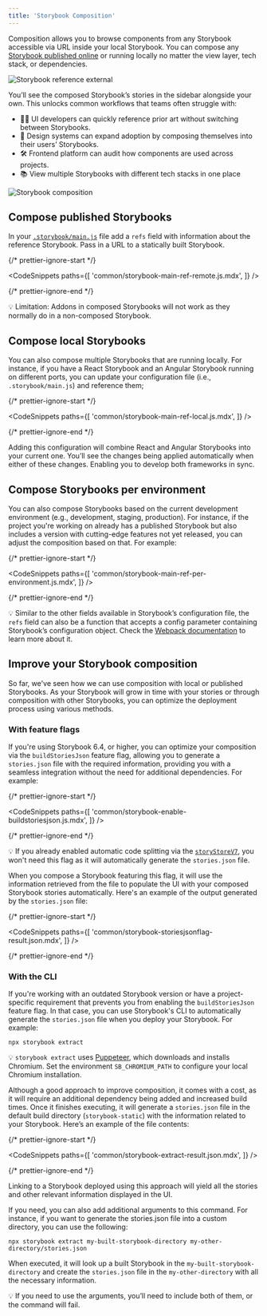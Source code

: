 ```yaml
---
title: 'Storybook Composition'
---
```


Composition allows you to browse components from any Storybook accessible via URL inside your local Storybook. You can compose any [Storybook published online](./publish-storybook.mdx) or running locally no matter the view layer, tech stack, or dependencies.

![Storybook reference external](./reference-external-storybooks-composition.jpg)

You’ll see the composed Storybook’s stories in the sidebar alongside your own. This unlocks common workflows that teams often struggle with:

- 👩‍💻 UI developers can quickly reference prior art without switching between Storybooks.
- 🎨 Design systems can expand adoption by composing themselves into their users’ Storybooks.
- 🛠 Frontend platform can audit how components are used across projects.
- 📚 View multiple Storybooks with different tech stacks in one place

![Storybook composition](./combine-storybooks.png)

## Compose published Storybooks

In your [`.storybook/main.js`](../configure/overview.mdx#configure-story-rendering) file add a `refs` field with information about the reference Storybook. Pass in a URL to a statically built Storybook.

{/* prettier-ignore-start */}

<CodeSnippets
  paths={[
    'common/storybook-main-ref-remote.js.mdx',
  ]}
/>

{/* prettier-ignore-end */}

<div class="aside">
 💡 Limitation: Addons in composed Storybooks will not work as they normally do in a non-composed Storybook.
</div>

## Compose local Storybooks

You can also compose multiple Storybooks that are running locally. For instance, if you have a React Storybook and an Angular Storybook running on different ports, you can update your configuration file (i.e., `.storybook/main.js`) and reference them;

{/* prettier-ignore-start */}

<CodeSnippets
  paths={[
    'common/storybook-main-ref-local.js.mdx',
  ]}
/>

{/* prettier-ignore-end */}

Adding this configuration will combine React and Angular Storybooks into your current one. You’ll see the changes being applied automatically when either of these changes. Enabling you to develop both frameworks in sync.

## Compose Storybooks per environment

You can also compose Storybooks based on the current development environment (e.g., development, staging, production). For instance, if the project you're working on already has a published Storybook but also includes a version with cutting-edge features not yet released, you can adjust the composition based on that. For example:

{/* prettier-ignore-start */}

<CodeSnippets
  paths={[
    'common/storybook-main-ref-per-environment.js.mdx',
  ]}
/>

{/* prettier-ignore-end */}

<div class="aside">

💡 Similar to the other fields available in Storybook’s configuration file, the `refs` field can also be a function that accepts a config parameter containing Storybook’s configuration object. Check the [Webpack documentation](../builders/webpack.mdx#extending-storybooks-webpack-config) to learn more about it.

</div>

## Improve your Storybook composition

So far, we've seen how we can use composition with local or published Storybooks. As your Storybook will grow in time with your stories or through composition with other Storybooks, you can optimize the deployment process using various methods.

### With feature flags

If you're using Storybook 6.4, or higher, you can optimize your composition via the `buildStoriesJson` feature flag, allowing you to generate a `stories.json` file with the required information, providing you with a seamless integration without the need for additional dependencies. For example:

{/* prettier-ignore-start */}

<CodeSnippets
  paths={[
    'common/storybook-enable-buildstoriesjson.js.mdx',
  ]}
/>

{/* prettier-ignore-end */}

<div class="aside">

💡 If you already enabled automatic code splitting via the [`storyStoreV7`](https://storybook.js.org/docs/react/builders/webpack#code-splitting), you won't need this flag as it will automatically generate the `stories.json` file.

</div>

When you compose a Storybook featuring this flag, it will use the information retrieved from the file to populate the UI with your composed Storybook stories automatically. Here's an example of the output generated by the `stories.json` file:

{/* prettier-ignore-start */}

<CodeSnippets
  paths={[
    'common/storybook-storiesjsonflag-result.json.mdx',
  ]}
/>

{/* prettier-ignore-end */}

### With the CLI

If you're working with an outdated Storybook version or have a project-specific requirement that prevents you from enabling the `buildStoriesJson` feature flag. In that case, you can use Storybook's CLI to automatically generate the `stories.json` file when you deploy your Storybook. For example:

```shell
npx storybook extract
```

<div class="aside">

💡 `storybook extract` uses [Puppeteer](https://www.npmjs.com/package/puppeteer), which downloads and installs Chromium. Set the environment `SB_CHROMIUM_PATH` to configure your local Chromium installation.

</div>

Although a good approach to improve composition, it comes with a cost, as it will require an additional dependency being added and increased build times. Once it finishes executing, it will generate a `stories.json` file in the default build directory (`storybook-static`) with the information related to your Storybook. Here’s an example of the file contents:

{/* prettier-ignore-start */}

<CodeSnippets
  paths={[
    'common/storybook-extract-result.json.mdx',
  ]}
/>

{/* prettier-ignore-end */}

Linking to a Storybook deployed using this approach will yield all the stories and other relevant information displayed in the UI.

If you need, you can also add additional arguments to this command. For instance, if you want to generate the stories.json file into a custom directory, you can use the following:

```shell
npx storybook extract my-built-storybook-directory my-other-directory/stories.json
```

When executed, it will look up a built Storybook in the `my-built-storybook-directory` and create the `stories.json` file in the `my-other-directory` with all the necessary information.

<div class="aside">

💡 If you need to use the arguments, you’ll need to include both of them, or the command will fail.

</div>
